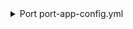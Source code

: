 <details>
<summary>Port port-app-config.yml</summary>

```yaml showLineNumbers
resources:
  - kind: repository
    selector:
      query: 'true'
    port:
      entity:
        mappings:
          identifier: .name
          title: .name
          blueprint: '"githubRepository"'
          properties:
            readme: file://README.md
            url: .html_url
            defaultBranch: .default_branch
  - kind: branch
    selector:
      query: 'true'
    port:
      entity:
        mappings:
          identifier: .repository.name + "_" + .branch.name
          title: .repository.name + " " + .branch.name
          blueprint: '"brancg"'
          properties:
            is_protected: .branch.protected
            commit: .commit.sha
            commit_url .commit.url
          relations:
            repository: .repository.name
```
</details>
